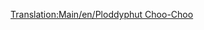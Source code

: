 [[Translation:Main/en/Ploddyphut Choo-Choo]]{{Template:Trains
|Image=[[File:en/Ploddyphutchoochoo.png]]
|Cost=£11,718 ($23,436)
|Speed=72 km/h (45 mph)
|Weight=85 t
|Power=400 hp (298 kW)
|Annual=£1,476 ($2,952)
|Designed=1946
|Lifespan=20 
|Capacity=N/A
|Description=The weakest and slowest train in the toyland climate. 
|Real-life=Fictional
}}
